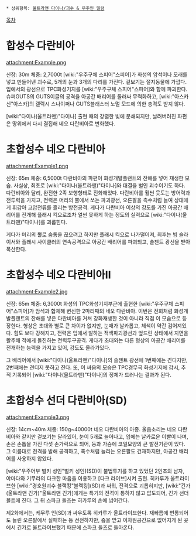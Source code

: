  * 상위항목: [[울트라맨 다이나/괴수 & 우주인 일람]]

[[목차]]

= 합성수 다란비아 =
attachment:Example.png

신장: 30m 체중: 2,7000t
[wiki:"우주구체 스피어"스피어]가 화성의 암석이나 모래를 넣고 만들어낸 괴수로, 5개의 눈과 3개의 다리를 가진다. 겉보기는 절지동물에 가깝다. 입에서의 광선으로 TPC화성기지를 [wiki:"우주구체 스피어"스피어]와 함께 파괴한다. 슈퍼GUTS의 GUTS이글의 공격을 아공간 배리어를 둘러싸 무력화하고, [wiki:"아스카 신"아스카]의 갤럭시 스나이퍼나 GUTS블래스터 노멀 모드에 의한 총격도 받지 않다. 

[wiki:"다이나(울트라맨)"다이나] 출현 때의 강렬한 빛에 분쇄되지만, 날려버려진 파편은 땅위에서 다시 결집해 네오 다란비아로 변화했다.

= 초합성수 네오 다란비아 =
attachment:Example1.png

신장: 65m 체중: 6,5000t
다란비아의 파편이 화성개발플랜트의 잔해를 넣어 재생한 모습. 사실상, 최초로 [wiki:"다이나(울트라맨)"다이나]와 대결을 벌인 괴수이기도 하다. 다란비아와 달리, 완전한 2족 보행형태로 진화해있다. 다란비아를 훨씬 웃도는 방어력과 전투력을 가지고, 전력은 머리의 뿔에서 쏘는 파괴광선, 오른팔을 촉수처럼 늘여 상대에게 휘감아 고압전류를 흘리는 방전공격. 게다가 다란비아 이상의 강도를 가진 아공간 배리어를 전개해 플래시 킥으로조차 얼씬 못하게 하는 정도의 실력으로 [wiki:"다이나(울트라맨)"다이나]를 괴롭힌다. 

게다가 머리의 뿔로 숨통을 끊으려고 하지만 플래시 킥으로 나가떨어져, 최후는 빔 슬라이서와 플래시 사이클러의 연속공격으로 아공간 배리어를 파괴되고, 솔젠트 광선을 받아 폭산한다. 

= 초합성수 네오 다란비아II =
attachment:Example2.jpg

신장: 65m 체중: 6,3000t
화성의 TPC화성기지부근에 출현한 [wiki:"우주구체 스피어"스피어]가 암석과 합체해 변신한 2마리째의 네오 다란비아. 이번은 전회처럼 화성개발플랜트의 잔해를 넣은 다란비아를 거쳐 강화재생한 것이 아니라 직접 이 모습으로 등장한다. 형상은 초대와 별로 큰 차이가 없지만, 눈매가 날카롭고, 체색이 약간 검어져있다. 힘도 보다 강해지고, 전력은 입에서 발하는 적색파괴광선과 엎드린 상태에서 지면을 활주해 적에게 돌진하는 전력투구공격. 게다가 초대와는 다른 형상의 아공간 배리어를 전개하는 능력을 가지고 있어, 강도도 올라가있다. 

그 배리어에서 [wiki:"다이나(울트라맨)"다이나]의 솔젠트 광선에 1번째에는 견디지만, 2번째에는 견디지 못하고 진다. 또, 이 싸움의 모습은 TPC경무국 화성기지에 감시, 추적 기록되어 [wiki:"다이나(울트라맨)"다이나]의 정체가 드러나는 결과가 된다. 

= 초합성수 선더 다란비아(SD) =
attachment:Example3.png

신장: 14cm~40m 체중: 150g~40000t
네오 다란비아의 아종. 울음소리는 네오 다란비아와 같지만 겉보기는 달라있어, 눈이 5개로 늘어나고, 입에는 날카로운 이빨이 나며, 손은 손톱을 가진 다섯 손가락으로 되어, 등과 가슴에 코일모양의 큰 발전기관이 있다. 그 이름대로 전격을 발해 공격하고, 촉수처럼 늘리는 오른팔도 건재하지만, 아공간 배리어를 사용하지 않았다. 

[wiki:"우주어부 벌키 성인"벌키 성인](SD)이 불법투기를 하고 있었던 2인조의 남자, 야마다와 기무라의 다크한 마음을 이용하고 [다크 라이브]시켜 출현. 히카루가 울트라이브한 [wiki:"경호원괴수 블랙킹"블랙킹](SD)과 싸워, 전격으로 괴롭히지만, [wiki:"긴가(울트라맨 긴가)"울트라맨 긴가]에게는 특기의 전격이 통하지 않고 압도되어, 긴가 선더볼트에 진다. 그 뒤 스파크 돌즈는 히카루의 손에 넘어간다. 

제2화에서는, 케무루 인(SD)과 싸우도록 히카루가 울트라이브한다. 재빠름에 번롱되어도 늘린 오른팔에서 실패하는 등 선전하지만, 즙을 받고 이차원공간으로 없어지게 된 곳에서 긴가로 울트라이브했기 때문에 스파크 돌즈로 돌아온다.
